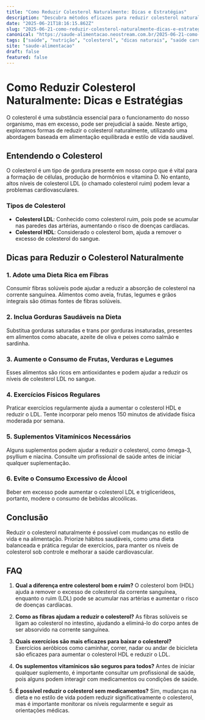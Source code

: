 ```yaml
---
title: "Como Reduzir Colesterol Naturalmente: Dicas e Estratégias"
description: "Descubra métodos eficazes para reduzir colesterol naturalmente com dicas práticas e estratégias comprovadas. Alcance uma vida mais saudável sem medicamentos."
date: "2025-06-21T18:16:15.862Z"
slug: "2025-06-21-como-reduzir-colesterol-naturalmente-dicas-e-estrategias"
canonical: "https://saude-alimentacao.neostream.com.br/2025-06-21-como-reduzir-colesterol-naturalmente-dicas-e-estrategias"
tags: ["saúde", "nutrição", "colesterol", "dicas naturais", "saúde cardiovascular"]
site: "saude-alimentacao"
draft: false
featured: false
---
```


# Como Reduzir Colesterol Naturalmente: Dicas e Estratégias

O colesterol é uma substância essencial para o funcionamento do nosso organismo, mas em excesso, pode ser prejudicial à saúde. Neste artigo, exploramos formas de reduzir o colesterol naturalmente, utilizando uma abordagem baseada em alimentação equilibrada e estilo de vida saudável.

## Entendendo o Colesterol

O colesterol é um tipo de gordura presente em nosso corpo que é vital para a formação de células, produção de hormônios e vitamina D. No entanto, altos níveis de colesterol LDL (o chamado colesterol ruim) podem levar a problemas cardiovasculares.

### Tipos de Colesterol

- **Colesterol LDL**: Conhecido como colesterol ruim, pois pode se acumular nas paredes das artérias, aumentando o risco de doenças cardíacas.
- **Colesterol HDL**: Considerado o colesterol bom, ajuda a remover o excesso de colesterol do sangue.

## Dicas para Reduzir o Colesterol Naturalmente

### 1. Adote uma Dieta Rica em Fibras

Consumir fibras solúveis pode ajudar a reduzir a absorção de colesterol na corrente sanguínea. Alimentos como aveia, frutas, legumes e grãos integrais são ótimas fontes de fibras solúveis.

### 2. Inclua Gorduras Saudáveis na Dieta

Substitua gorduras saturadas e trans por gorduras insaturadas, presentes em alimentos como abacate, azeite de oliva e peixes como salmão e sardinha.

### 3. Aumente o Consumo de Frutas, Verduras e Legumes

Esses alimentos são ricos em antioxidantes e podem ajudar a reduzir os níveis de colesterol LDL no sangue.

### 4. Exercícios Físicos Regulares

Praticar exercícios regularmente ajuda a aumentar o colesterol HDL e reduzir o LDL. Tente incorporar pelo menos 150 minutos de atividade física moderada por semana.

### 5. Suplementos Vitamínicos Necessários

Alguns suplementos podem ajudar a reduzir o colesterol, como ômega-3, psyllium e niacina. Consulte um profissional de saúde antes de iniciar qualquer suplementação.

### 6. Evite o Consumo Excessivo de Álcool

Beber em excesso pode aumentar o colesterol LDL e triglicerídeos, portanto, modere o consumo de bebidas alcoólicas.

## Conclusão

Reduzir o colesterol naturalmente é possível com mudanças no estilo de vida e na alimentação. Priorize hábitos saudáveis, como uma dieta balanceada e prática regular de exercícios, para manter os níveis de colesterol sob controle e melhorar a saúde cardiovascular.

## FAQ

1. **Qual a diferença entre colesterol bom e ruim?**
   O colesterol bom (HDL) ajuda a remover o excesso de colesterol da corrente sanguínea, enquanto o ruim (LDL) pode se acumular nas artérias e aumentar o risco de doenças cardíacas.

2. **Como as fibras ajudam a reduzir o colesterol?**
   As fibras solúveis se ligam ao colesterol no intestino, ajudando a eliminá-lo do corpo antes de ser absorvido na corrente sanguínea.

3. **Quais exercícios são mais eficazes para baixar o colesterol?**
   Exercícios aeróbicos como caminhar, correr, nadar ou andar de bicicleta são eficazes para aumentar o colesterol HDL e reduzir o LDL.

4. **Os suplementos vitamínicos são seguros para todos?**
   Antes de iniciar qualquer suplemento, é importante consultar um profissional de saúde, pois alguns podem interagir com medicamentos ou condições de saúde.

5. **É possível reduzir o colesterol sem medicamentos?**
   Sim, mudanças na dieta e no estilo de vida podem reduzir significativamente o colesterol, mas é importante monitorar os níveis regularmente e seguir as orientações médicas.